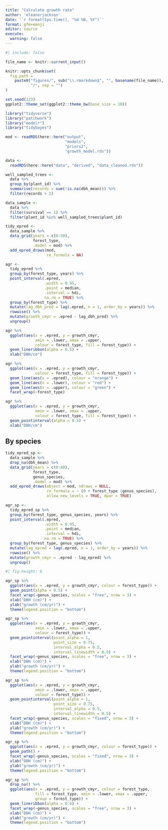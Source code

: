 ```yaml
---
title: "Calculate growth rate"
author: 'eleanorjackson'
date: '`r format(Sys.time(), "%d %B, %Y")`' 
format: gfm+emoji
editor: source
execute:
  warning: false
---
```


```r
#| include: false

file_name <- knitr::current_input()

knitr::opts_chunk$set(
  fig.path =
    paste0("figures/", sub("\\.rmarkdown$", "", basename(file_name)), 
           "/", sep = "")
)

set.seed(123)
ggplot2::theme_set(ggplot2::theme_bw(base_size = 10))
```


```r
library("tidyverse")
library("patchwork")
library("modelr")
library("tidybayes")
```

```r
mod <- readRDS(here::here("output", 
                          "models", 
                          "priors2", 
                          "growth_model.rds"))
```

```r
data <-
  readRDS(here::here("data", "derived", "data_cleaned.rds"))

well_sampled_trees <-
  data %>%
  group_by(plant_id) %>%
  summarise(records = sum(!is.na(dbh_mean))) %>%
  filter(records > 2)

data_sample <-
  data %>%
  filter(survival == 1) %>%
  filter(plant_id %in% well_sampled_trees$plant_id)
```


```r
tidy_epred <- 
  data_sample %>% 
  data_grid(years = c(0:50),
            forest_type,
            .model = mod) %>% 
  add_epred_draws(mod,
                  re_formula = NA)
```

```r
agr <- 
  tidy_epred %>% 
  group_by(forest_type, years) %>% 
  point_interval(.epred,
                 .width = 0.95,
                 .point = median,
                 .interval = hdi,
                 na.rm = TRUE) %>%
  group_by(forest_type) %>% 
  mutate(lag_dbh_pred = lag(.epred, n = 1, order_by = years)) %>% 
  rowwise() %>% 
  mutate(growth_cmyr = .epred - lag_dbh_pred) %>% 
  ungroup()

```

```r
agr %>% 
  ggplot(aes(x = .epred, y = growth_cmyr, 
             xmin = .lower, xmax = .upper,
             colour = forest_type, fill = forest_type)) +
  geom_lineribbon(alpha = 0.5) +
  xlab("DBH/cm")
```

```r
agr %>% 
  ggplot(aes(x = .epred, y = growth_cmyr, 
             colour = forest_type, fill = forest_type)) +
  geom_line(aes(x = .epred), colour = "orange") +
  geom_line(aes(x = .lower), colour = "red") +
  geom_line(aes(x = .upper), colour = "green") +
  facet_wrap(~forest_type)
```

```r
agr %>% 
  ggplot(aes(x = .epred, y = growth_cmyr, 
             xmin = .lower, xmax = .upper,
             colour = forest_type, fill = forest_type)) +
  geom_pointinterval(alpha = 0.5) +
  xlab("DBH/cm")
```

## By species

```r
tidy_epred_sp <- 
  data_sample %>% 
  drop_na(dbh_mean) %>% 
  data_grid(years = c(0:40),
            forest_type,
            genus_species,
            .model = mod) %>% 
  add_epred_draws(object = mod, ndraws = NULL,
                  re_formula = ~ (0 + forest_type |genus_species),
                  allow_new_levels = TRUE, dpar = TRUE)
```

```r
agr_sp <- 
  tidy_epred_sp %>% 
  group_by(forest_type, genus_species, years) %>% 
  point_interval(.epred,
                 .width = 0.95,
                 .point = median,
                 .interval = hdi,
                 na.rm = TRUE) %>%
  group_by(forest_type, genus_species) %>% 
  mutate(lag_epred = lag(.epred, n = 1, order_by = years)) %>% 
  rowwise() %>% 
  mutate(growth_cmyr = .epred - lag_epred) %>% 
  ungroup()
```

```r
#| fig-height: 6 

agr_sp %>% 
  ggplot(aes(x = .epred, y = growth_cmyr, colour = forest_type)) +
  geom_point(alpha = 0.5) +
  facet_wrap(~genus_species, scales = "free", nrow = 3) +
  xlab("DBH (cm)") +
  ylab("growth (cm/yr)") +
  theme(legend.position = "bottom")

agr_sp %>% 
  ggplot(aes(x = .epred, y = growth_cmyr, 
             xmin = .lower, xmax = .upper,
             colour = forest_type)) +
  geom_pointinterval(point_alpha = 1, 
                     point_size = 0.75,
                     interval_alpha = 0.5,
                     interval_linewidth = 0.5) +
  facet_wrap(~genus_species, scales = "free", nrow = 3) +
  xlab("DBH (cm)") +
  ylab("growth (cm/yr)") +
  theme(legend.position = "bottom")

agr_sp %>% 
  ggplot(aes(x = .epred, y = growth_cmyr, 
             xmin = .lower, xmax = .upper,
             colour = forest_type)) +
  geom_pointinterval(point_alpha = 1, 
                     point_size = 0.75,
                     interval_alpha = 0.5,
                     interval_linewidth = 0.5) +
  facet_wrap(~genus_species, scales = "fixed", nrow = 3) +
  xlab("DBH (cm)") +
  ylab("growth (cm/yr)") +
  theme(legend.position = "bottom")

agr_sp %>% 
  ggplot(aes(x = .epred, y = growth_cmyr, colour = forest_type)) +
  geom_path() +
  facet_wrap(~genus_species, scales = "fixed", nrow = 3) +
  xlab("DBH (cm)") +
  ylab("growth (cm/yr)") +
  theme(legend.position = "bottom")

agr_sp %>% 
  drop_na() %>% 
  ggplot(aes(x = .epred, y = growth_cmyr, colour = forest_type,
             fill = forest_type, xmin = .lower, xmax = .upper,
             group = forest_type)) +
  geom_lineribbon(alpha = 0.6) +
  facet_wrap(~genus_species, scales = "free", nrow = 3) +
  xlab("DBH (cm)") +
  ylab("growth (cm/yr)") +
  theme(legend.position = "bottom")
```

